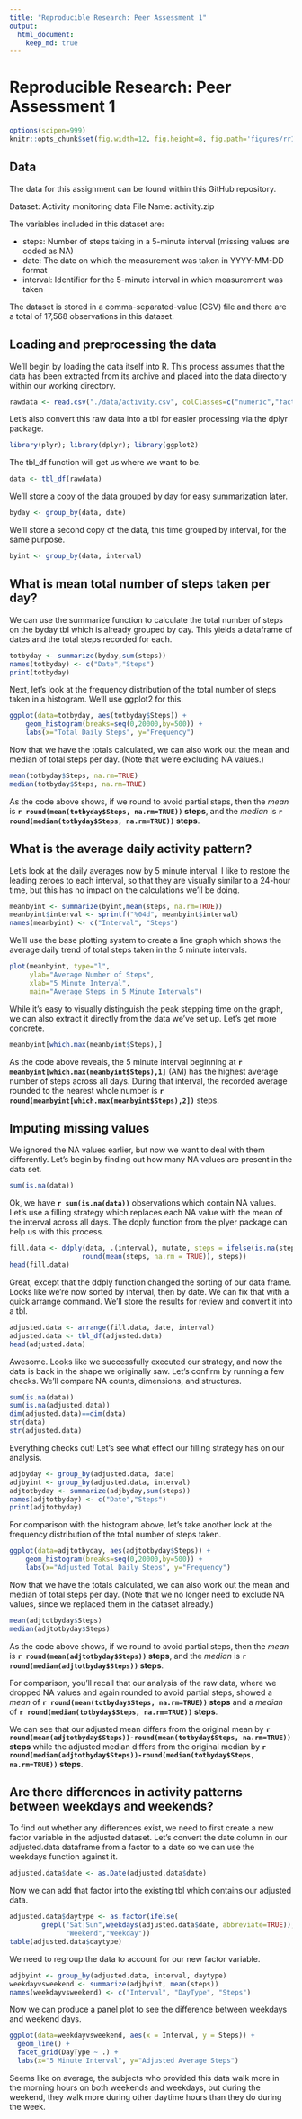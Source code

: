 ```yaml
---
title: "Reproducible Research: Peer Assessment 1"
output: 
  html_document:
    keep_md: true
---
```

# Reproducible Research: Peer Assessment 1

```r
options(scipen=999)
knitr::opts_chunk$set(fig.width=12, fig.height=8, fig.path='figures/rr1-deizu-')
```

## Data

The data for this assignment can be found within this GitHub repository.

  Dataset: Activity monitoring data
  File Name: activity.zip

The variables included in this dataset are:

 * steps: Number of steps taking in a 5-minute interval (missing values are coded as NA)
 * date: The date on which the measurement was taken in YYYY-MM-DD format
 * interval: Identifier for the 5-minute interval in which measurement was taken

The dataset is stored in a comma-separated-value (CSV) file and there are a total of 17,568 observations in this dataset.

## Loading and preprocessing the data

We'll begin by loading the data itself into R. This process assumes that the data has been extracted from its archive and placed into the data directory within our working directory.

```r
rawdata <- read.csv("./data/activity.csv", colClasses=c("numeric","factor","numeric"))
```

Let's also convert this raw data into a tbl for easier processing via the dplyr package.

```r
library(plyr); library(dplyr); library(ggplot2)
```

The tbl_df function will get us where we want to be.

```r
data <- tbl_df(rawdata)
```

We'll store a copy of the data grouped by day for easy summarization later.

```r
byday <- group_by(data, date)
```

We'll store a second copy of the data, this time grouped by interval, for the same purpose.

```r
byint <- group_by(data, interval)
```


## What is mean total number of steps taken per day?

We can use the summarize function to calculate the total number of steps on the byday tbl which is already grouped by day. This yields a dataframe of dates and the total steps recorded for each.

```r
totbyday <- summarize(byday,sum(steps))
names(totbyday) <- c("Date","Steps")
print(totbyday)
```

Next, let's look at the frequency distribution of the total number of steps taken in a histogram. We'll use ggplot2 for this.

```r
ggplot(data=totbyday, aes(totbyday$Steps)) +
    geom_histogram(breaks=seq(0,20000,by=500)) +
    labs(x="Total Daily Steps", y="Frequency")
```

Now that we have the totals calculated, we can also work out the mean and median of total steps per day. (Note that we're excluding NA values.)

```r
mean(totbyday$Steps, na.rm=TRUE)
median(totbyday$Steps, na.rm=TRUE)
```

As the code above shows, if we round to avoid partial steps, then the *mean* is **`r round(mean(totbyday$Steps, na.rm=TRUE))` steps**, and the *median* is **`r round(median(totbyday$Steps, na.rm=TRUE))` steps**.

## What is the average daily activity pattern?

Let's look at the daily averages now by 5 minute interval. I like to restore the leading zeroes to each interval, so that they are visually similar to a 24-hour time, but this has no impact on the calculations we'll be doing.

```r
meanbyint <- summarize(byint,mean(steps, na.rm=TRUE))
meanbyint$interval <- sprintf("%04d", meanbyint$interval)
names(meanbyint) <- c("Interval", "Steps")
```

We'll use the base plotting system to create a line graph which shows the average daily trend of total steps taken in the 5 minute intervals.

```r
plot(meanbyint, type="l",
     ylab="Average Number of Steps", 
     xlab="5 Minute Interval", 
     main="Average Steps in 5 Minute Intervals")
```

While it's easy to visually distinguish the peak stepping time on the graph, we can also extract it directly from the data we've set up. Let's get more concrete.

```r
meanbyint[which.max(meanbyint$Steps),]
```

As the code above reveals, the 5 minute interval beginning at **`r meanbyint[which.max(meanbyint$Steps),1]`** (AM) has the highest average number of steps across all days. During that interval, the recorded average rounded to the nearest whole number is **`r round(meanbyint[which.max(meanbyint$Steps),2])`** steps.

## Imputing missing values

We ignored the NA values earlier, but now we want to deal with them differently. Let's begin by finding out how many NA values are present in the data set.

```r
sum(is.na(data))
```

Ok, we have **`r sum(is.na(data))`** observations which contain NA values. Let's use a filling strategy which replaces each NA value with the mean of the interval across all days. The ddply function from the plyer package can help us with this process.

```r
fill.data <- ddply(data, .(interval), mutate, steps = ifelse(is.na(steps), 
                  round(mean(steps, na.rm = TRUE)), steps))
head(fill.data)
```

Great, except that the ddply function changed the sorting of our data frame. Looks like we're now sorted by interval, then by date. We can fix that with a quick arrange command. We'll store the results for review and convert it into a tbl.

```r
adjusted.data <- arrange(fill.data, date, interval)
adjusted.data <- tbl_df(adjusted.data)
head(adjusted.data)
```

Awesome. Looks like we successfully executed our strategy, and now the data is back in the shape we originally saw. Let's confirm by running a few checks. We'll compare NA counts, dimensions, and structures.

```r
sum(is.na(data))
sum(is.na(adjusted.data))
dim(adjusted.data)==dim(data)
str(data)
str(adjusted.data)
```

Everything checks out! Let's see what effect our filling strategy has on our analysis.

```r
adjbyday <- group_by(adjusted.data, date)
adjbyint <- group_by(adjusted.data, interval)
adjtotbyday <- summarize(adjbyday,sum(steps))
names(adjtotbyday) <- c("Date","Steps")
print(adjtotbyday)
```

For comparison with the histogram above, let's take another look at the frequency distribution of the total number of steps taken.

```r
ggplot(data=adjtotbyday, aes(adjtotbyday$Steps)) +
    geom_histogram(breaks=seq(0,20000,by=500)) +
    labs(x="Adjusted Total Daily Steps", y="Frequency")
```

Now that we have the totals calculated, we can also work out the mean and median of total steps per day. (Note that we no longer need to exclude NA values, since we replaced them in the dataset already.)

```r
mean(adjtotbyday$Steps)
median(adjtotbyday$Steps)
```

As the code above shows, if we round to avoid partial steps, then the *mean* is **`r round(mean(adjtotbyday$Steps))` steps**, and the *median* is **`r round(median(adjtotbyday$Steps))` steps**. 

For comparison, you'll recall that our analysis of the raw data, where we dropped NA values and again rounded to avoid partial steps, showed a *mean* of **`r round(mean(totbyday$Steps, na.rm=TRUE))` steps** and a *median* of **`r round(median(totbyday$Steps, na.rm=TRUE))` steps**.

We can see that our adjusted mean differs from the original mean by **`r round(mean(adjtotbyday$Steps))-round(mean(totbyday$Steps, na.rm=TRUE))` steps** while the adjusted median differs from the original median by **`r round(median(adjtotbyday$Steps))-round(median(totbyday$Steps, na.rm=TRUE))` steps**.

## Are there differences in activity patterns between weekdays and weekends?

To find out whether any differences exist, we need to first create a new factor variable in the adjusted dataset. Let's convert the date column in our adjusted.data dataframe from a factor to a date so we can use the weekdays function against it.

```r
adjusted.data$date <- as.Date(adjusted.data$date)
```

Now we can add that factor into the existing tbl which contains our adjusted data.

```r
adjusted.data$daytype <- as.factor(ifelse(
        grepl("Sat|Sun",weekdays(adjusted.data$date, abbreviate=TRUE)), 
              "Weekend","Weekday"))
table(adjusted.data$daytype)
```

We need to regroup the data to account for our new factor variable.

```r
adjbyint <- group_by(adjusted.data, interval, daytype)
weekdayvsweekend <- summarize(adjbyint, mean(steps))
names(weekdayvsweekend) <- c("Interval", "DayType", "Steps")
```

Now we can produce a panel plot to see the difference between weekdays and weekend days.

```r
ggplot(data=weekdayvsweekend, aes(x = Interval, y = Steps)) + 
  geom_line() + 
  facet_grid(DayType ~ .) +
  labs(x="5 Minute Interval", y="Adjusted Average Steps")
```

Seems like on average, the subjects who provided this data walk more in the morning hours on both weekends and weekdays, but during the weekend, they walk more during other daytime hours than they do during the week.